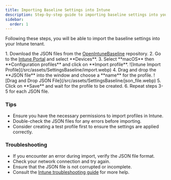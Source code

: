 ```yaml
---
title: Importing Baseline Settings into Intune
description: Step-by-step guide to importing baseline settings into your Intune tenant.
sidebar:
  order: 1
---
```



Following these steps, you will be able to import the baseline settings into your Intune tenant.

<Steps>
1. Download the JSON files from the <a href="https://github.com/SkipToTheEndpoint/OpenIntuneBaseline/tree/main/MACOS/NativeImport" target="_blank">OpenIntuneBaseline</a> repository.
2. Go to the <a href="https://intune.microsoft.com/#home" target="_blank">Intune Portal</a> and select **Devices**.
3. Select **macOS** then **Configuration profiles** and click on **Import profile**.
![Intune Import Profile](/src/assets/SettingsBaseline/import.webp)
4. Drag and drop the **JSON file** into the window and choose a **name** for the profile.
![Drag and Drop JSON File](/src/assets/SettingsBaseline/json_file.webp)   
5. Click on **Save** and wait for the profile to be created.
6. Repeat steps 3-5 for each JSON file.
</Steps>

<Aside>
  <h3>Tips</h3>
  <ul>
    <li>Ensure you have the necessary permissions to import profiles in Intune.</li>
    <li>Double-check the JSON files for any errors before importing.</li>
    <li>Consider creating a test profile first to ensure the settings are applied correctly.</li>
  </ul>
</Aside>

<Aside>
  <h3>Troubleshooting</h3>
  <ul>
    <li>If you encounter an error during import, verify the JSON file format.</li>
    <li>Check your network connection and try again.</li>
    <li>Ensure that the JSON file is not corrupted or incomplete.</li>
    <li>Consult the <a href="https://docs.microsoft.com/en-us/mem/intune/configuration/device-profile-troubleshoot" target="_blank">Intune troubleshooting guide</a> for more help.</li>
  </ul>
</Aside>